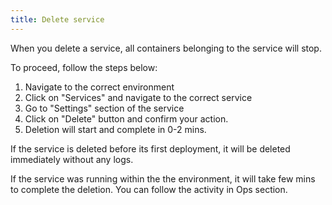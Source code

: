 ```yaml
---
title: Delete service
---
```


When you delete a service, all containers belonging to the service will stop.

To proceed, follow the steps below:

1. Navigate to the correct environment
2. Click on "Services" and navigate to the correct service
3. Go to "Settings" section of the service
4. Click on "Delete" button and confirm your action.
5. Deletion will start and complete in 0-2 mins.

If the service is deleted before its first deployment, it will be deleted immediately without any logs.

If the service was running within the the environment, it will take few mins to complete the deletion. You can follow
the activity in Ops section.
